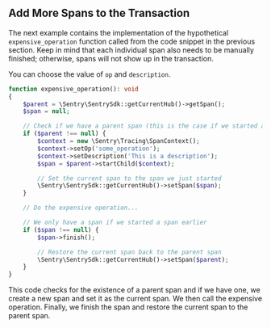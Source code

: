 ## Add More Spans to the Transaction

The next example contains the implementation of the hypothetical `expensive_operation` function called from the code snippet in the previous section. Keep in mind that each individual span also needs to be manually finished; otherwise, spans will not show up in the transaction.

You can choose the value of `op` and `description`.

```php
function expensive_operation(): void
{
    $parent = \Sentry\SentrySdk::getCurrentHub()->getSpan();
    $span = null;

    // Check if we have a parent span (this is the case if we started a transaction earlier)
    if ($parent !== null) {
        $context = new \Sentry\Tracing\SpanContext();
        $context->setOp('some_operation');
        $context->setDescription('This is a description');
        $span = $parent->startChild($context);

        // Set the current span to the span we just started
        \Sentry\SentrySdk::getCurrentHub()->setSpan($span);
    }

    // Do the expensive operation...

    // We only have a span if we started a span earlier
    if ($span !== null) {
        $span->finish();

        // Restore the current span back to the parent span
        \Sentry\SentrySdk::getCurrentHub()->setSpan($parent);
    }
}
```

This code checks for the existence of a parent span and if we have one, we create a new span and set it as the current span. We then call the expensive operation. Finally, we finish the span and restore the current span to the parent span.

